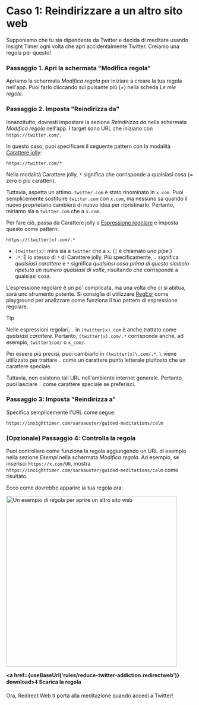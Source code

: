 
# Caso 1: Reindirizzare a un altro sito web

Supponiamo che tu sia dipendente da Twitter e decida di meditare usando Insight Timer ogni volta che apri accidentalmente Twitter. Creiamo una regola per questo!

### Passaggio 1. Apri la schermata "Modifica regola"

Apriamo la schermata *Modifica regola* per iniziare a creare la tua regola nell'app. Puoi farlo cliccando sul pulsante più (+) nella scheda *Le mie regole*.

### Passaggio 2. Imposta "Reindirizza da"

Innanzitutto, dovresti impostare la sezione *Reindirizza da* nella schermata *Modifica regola* nell'app. I target sono URL che iniziano con `https://twitter.com/`.

In questo caso, puoi specificare il seguente pattern con la modalità [Carattere jolly](/rule-settings#url-pattern-wildcard):

```
https://twitter.com/*
```

Nella modalità Carattere jolly, `*` significa che corrisponde a qualsiasi cosa (= zero o più caratteri).

Tuttavia, aspetta un attimo. `twitter.com` è stato rinominato in `x.com`. Puoi semplicemente sostituire `twitter.com` con `x.com`, ma nessuno sa quando il nuovo proprietario cambierà di nuovo idea per ripristinarlo. Pertanto, miriamo sia a `twitter.com` che a `x.com`.

Per fare ciò, passa da Carattere jolly a [Espressione regolare](/rule-settings#url-pattern-regular-expression) e imposta questo come pattern:

```
https://(twitter|x).com/.*
```

* `(twitter|x)`: mira sia a `twitter` che a `x`. (`|` è chiamato *una pipe*.)
* `.*`: È lo stesso di `*` di Carattere jolly. Più specificamente, `.` significa *qualsiasi carattere* e `*` significa *qualsiasi cosa prima di questo simbolo ripetuta un numero qualsiasi di volte*, risultando che corrisponde a qualsiasi cosa.

L'espressione regolare è un po' complicata, ma una volta che ci si abitua, sarà uno strumento potente. Si consiglia di utilizzare [RegExr](https://regexr.com) come playground per analizzare come funziona il tuo pattern di espressione regolare.

> [!TIP]
> Nelle espressioni regolari, `.` in `(twitter|x).com` è anche trattato come *qualsiasi carattere*. Pertanto, `(twitter|x).com/.*` corrisponde anche, ad esempio, `twitter1com/` o `x_com/`.
>
> Per essere più precisi, puoi cambiarlo in `(twitter|x)\.com/.*`. `\` viene utilizzato per trattare `.` come un carattere punto letterale piuttosto che un carattere speciale.
>
> Tuttavia, non esistono tali URL nell'ambiente internet generale. Pertanto, puoi lasciare `.` come carattere speciale se preferisci.

### Passaggio 3: Imposta "Reindirizza a"

Specifica semplicemente l'URL come segue:

```
https://insighttimer.com/saraauster/guided-meditations/calm
```

### (Opzionale) Passaggio 4: Controlla la regola

Puoi controllare come funziona la regola aggiungendo un URL di esempio nella sezione *Esempi* nella schermata *Modifica regola*. Ad esempio, se inserisci `https://x.com/UN`, mostra `https://insighttimer.com/saraauster/guided-meditations/calm` come risultato.

Ecco come dovrebbe apparire la tua regola ora:

<Image src={RuleCreationOpenAnotherWebsiteRulePreview} alt="Un esempio di regola per aprire un altro sito web" height="460" hasRoundedCorners hasShadow />

**<a href={useBaseUrl('rules/reduce-twitter-addiction.redirectweb')} download>⬇️ Scarica la regola</a>**

Ora, Redirect Web ti porta alla meditazione quando accedi a Twitter!
